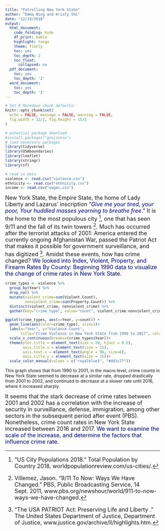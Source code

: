 ```yaml
---
title: "Patrolling New York State"
author: "Emma Ning and Kristy Shi"
date: "12/19/2018"
output:
  html_document:
    code_folding: hide
    df_print: kable
    highlight: tango
    theme: flatly
    toc: yes
    toc_depth: 2
    toc_float:
      collapsed: no
  pdf_document:
    toc: yes
    toc_depth: '2'
  word_document:
    toc: yes
    toc_depth: '2'
---
```


```r
# Set R Markdown chunk defaults:
knitr::opts_chunk$set(
  echo = FALSE, message = FALSE, warning = FALSE, 
  fig.width = 22/2, fig.height = 15/2
)
```

```r
# potential package download
#install.packages("geojsonio")
# load necessary packages
library(tidyverse)
library(USAboundaries)
library(leaflet)
library(stringr)
library(sf)

# read in data
violence <- read.csv("violence.csv")
ethnicity <- read.csv("ethnicity.csv")
income <- read.csv("wages.csv")
```
<font size="+1">
New York State, the Empire State, the home of Lady Liberty and Lazarus’ inscription <span style="color:DarkBlue">"*Give me your tired, your poor, Your huddled masses yearning to breathe free*.”</span> It is the home to the most populous city ^[“US City Populations 2018.” Total Population by Country 2018, worldpopulationreview.com/us-cities/.], one that has seen 9/11 and the fall of its twin towers ^[Villemez, Jason. “9/11 To Now: Ways We Have Changed.” PBS, Public Broadcasting Service, 14 Sept. 2011, www.pbs.org/newshour/world/911-to-now-ways-we-have-changed.]. Much has occurred after the terrorist attacks of 2001: America entered the currently ongoing Afghanistan War, passed the Patriot Act that makes it possible for government surveillance, and has digitized ^[“The USA PATRIOT Act: Preserving Life and Liberty .” The United States Department of Justice, Department of Justice, www.justice.gov/archive/ll/highlights.htm.]. Amidst these events, how has crime changed? <span style="color:DarkBlue">We looked into Index, Violent, Property, and Firearm Rates By County: Beginning 1990 data to visualize the change of crime rates in New York State.</span> </font>

```r
crime_types <- violence %>% 
  group_by(Year) %>% 
  drop_na() %>% 
  mutate(violent_crime=sum(Violent.Count),
         nonviolent_crime=sum(Property.Count)) %>% 
  distinct(violent_crime, nonviolent_crime) %>% 
  gather(key="crime_type", value="count", violent_crime:nonviolent_crime)

ggplot(crime_types, aes(x=Year, y=count)) + 
  geom_line(aes(color=crime_type), size=1)+
  labs(x="Year", y="Violence Count", 
       title="Crime Violence in New York State from 1990 to 2017", color="Crime Type")+
  scale_x_continuous(breaks=(crime_types$Year))+
  theme(plot.title = element_text(size = 20, hjust = 0.5), 
        axis.title.x = element_text(size = 15),
        axis.text.x = element_text(angle = 90, size=6),
        axis.title.y = element_text(size = 15))+
  scale_color_manual(values = c("royalblue1", "#dd1c77"))
```

This graph shows that from 1990 to 2001, in the macro level, crime counts in New York State seemed to decrease at a similar rate, dropped drastically from 2001 to 2002, and continued to decrease at a slower rate until 2016, where it increased sharply. 


<font size="+1">
It seems that the stark decrease of crime rates between 2001 and 2002 has a correlation with the increase of security in surveillance, defense, immigration, among other sectors in the subsequent period after event (PBS). Nonetheless, crime count rates in New York State increased between 2016 and 2017.<span style="color:DarkBlue"> We want to examine the scale of the increase, and determine the factors that influence crime rate.</span>
